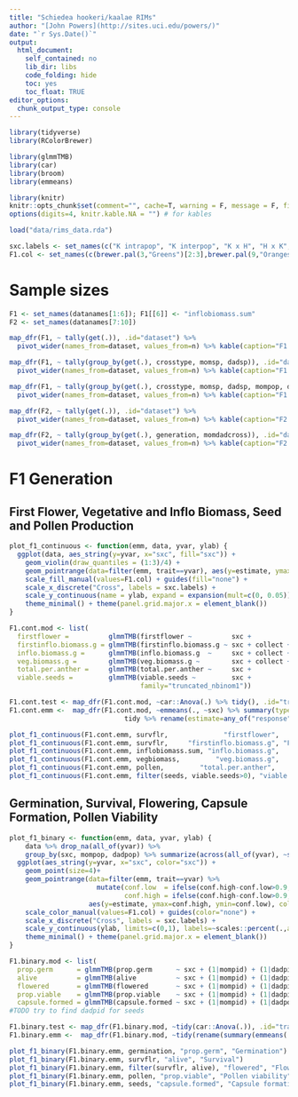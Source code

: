 ```yaml
---
title: "Schiedea hookeri/kaalae RIMs"
author: "[John Powers](http://sites.uci.edu/powers/)"
date: "`r Sys.Date()`"
output:
  html_document:
    self_contained: no
    lib_dir: libs
    code_folding: hide
    toc: yes
    toc_float: TRUE
editor_options: 
  chunk_output_type: console
---
```


<style type="text/css">
  .main-container { max-width: 1000px; margin-left: 0; margin-right: auto; }
img{ max-width:200%; height: auto; }
td, th { padding : 6px }
</style>


```r
library(tidyverse)
library(RColorBrewer)

library(glmmTMB)
library(car)
library(broom)
library(emmeans)

library(knitr)
knitr::opts_chunk$set(comment="", cache=T, warning = F, message = F, fig.path = "figures/", dev = "svglite", fig.width=5, fig.height=4)
options(digits=4, knitr.kable.NA = "") # for kables

load("data/rims_data.rda")

sxc.labels <- set_names(c("K intrapop", "K interpop", "K x H", "H x K", "H interpop", "H intrapop"), sxc.levels)
F1.col <- set_names(c(brewer.pal(3,"Greens")[2:3],brewer.pal(9,"Oranges")[5], brewer.pal(9,"Set1")[7], brewer.pal(3,"Purples")[3:2]), sxc.levels)
```

# Sample sizes

```r
F1 <- set_names(datanames[1:6]); F1[[6]] <- "inflobiomass.sum"
F2 <- set_names(datanames[7:10])

map_dfr(F1, ~ tally(get(.)), .id="dataset") %>% 
  pivot_wider(names_from=dataset, values_from=n) %>% kable(caption="F1 datasets totals")

map_dfr(F1, ~ tally(group_by(get(.), crosstype, momsp, dadsp)), .id="dataset") %>% 
  pivot_wider(names_from=dataset, values_from=n) %>% kable(caption="F1 datasets by crosstype and species")

map_dfr(F1, ~ tally(group_by(get(.), crosstype, momsp, dadsp, mompop, dadpop)), .id="dataset") %>% 
  pivot_wider(names_from=dataset, values_from=n) %>% kable(caption="F1 datasets by crosstype and population")

map_dfr(F2, ~ tally(get(.)), .id="dataset") %>% 
  pivot_wider(names_from=dataset, values_from=n) %>% kable(caption="F2 datasets totals")

map_dfr(F2, ~ tally(group_by(get(.), generation, momdadcross)), .id="dataset") %>% 
  pivot_wider(names_from=dataset, values_from=n) %>% kable(caption="F2 datasets by cross")
```

# F1 Generation

## First Flower, Vegetative and Inflo Biomass, Seed and Pollen Production

```r
plot_f1_continuous <- function(emm, data, yvar, ylab) {
  ggplot(data, aes_string(y=yvar, x="sxc", fill="sxc")) +
    geom_violin(draw_quantiles = (1:3)/4) + 
    geom_pointrange(data=filter(emm, trait==yvar), aes(y=estimate, ymax=conf.high, ymin=conf.low)) + 
    scale_fill_manual(values=F1.col) + guides(fill="none") +
    scale_x_discrete("Cross", labels = sxc.labels) + 
    scale_y_continuous(name = ylab, expand = expansion(mult=c(0, 0.05)), limits=c(0,NA)) +
    theme_minimal() + theme(panel.grid.major.x = element_blank())
}

F1.cont.mod <- list(
  firstflower =          glmmTMB(firstflower ~          sxc +           (1|mompid) + (1|dadpid), data=survflr),
  firstinflo.biomass.g = glmmTMB(firstinflo.biomass.g ~ sxc + collect + (1|mompid) + (1|dadpid), data=survflr),
  inflo.biomass.g =      glmmTMB(inflo.biomass.g  ~     sxc + collect + (1|mompid) + (1|dadpid), data=inflobiomass.sum),
  veg.biomass.g =        glmmTMB(veg.biomass.g ~        sxc + collect + (1|mompid) + (1|dadpid), data=vegbiomass),
  total.per.anther =     glmmTMB(total.per.anther ~     sxc +           (1|mompid) + (1|dadpid), data=pollen),
  viable.seeds =         glmmTMB(viable.seeds ~         sxc +           (1|mompid) + (1|dadpop), data=filter(seeds, viable.seeds>0),
                                 family="truncated_nbinom1"))

F1.cont.test <- map_dfr(F1.cont.mod, ~car::Anova(.) %>% tidy(), .id="trait")
F1.cont.emm <-  map_dfr(F1.cont.mod, ~emmeans(., ~sxc) %>% summary(type="response") %>%  #average over collect date
                             tidy %>% rename(estimate=any_of("response")), .id="trait") 

plot_f1_continuous(F1.cont.emm, survflr,              "firstflower",                  "Days to flower")
plot_f1_continuous(F1.cont.emm, survflr,     "firstinflo.biomass.g", "First inflorescence biomass (g)")
plot_f1_continuous(F1.cont.emm, inflobiomass.sum, "inflo.biomass.g",       "Inflorescence biomass (g)")
plot_f1_continuous(F1.cont.emm, vegbiomass,         "veg.biomass.g",          "Vegetative biomass (g)")
plot_f1_continuous(F1.cont.emm, pollen,         "total.per.anther",         "Pollen grains per anther")
plot_f1_continuous(F1.cont.emm, filter(seeds, viable.seeds>0), "viable.seeds", "Viable seeds if capsule formed")
```

## Germination, Survival, Flowering, Capsule Formation, Pollen Viability

```r
plot_f1_binary <- function(emm, data, yvar, ylab) {
    data %>% drop_na(all_of(yvar)) %>% 
    group_by(sxc, mompop, dadpop) %>% summarize(across(all_of(yvar), ~sum(.)/n()), n=n()) %>% 
  ggplot(aes_string(y=yvar, x="sxc", color="sxc")) +
    geom_point(size=4)+
    geom_pointrange(data=filter(emm, trait==yvar) %>% 
                      mutate(conf.low  = ifelse(conf.high-conf.low>0.9,NA,conf.low), 
                             conf.high = ifelse(conf.high-conf.low>0.9,NA,conf.high)), 
                    aes(y=estimate, ymax=conf.high, ymin=conf.low), color="black") + 
    scale_color_manual(values=F1.col) + guides(color="none") +
    scale_x_discrete("Cross", labels = sxc.labels) + 
    scale_y_continuous(ylab, limits=c(0,1), labels=~scales::percent(.,accuracy=1)) +
    theme_minimal() + theme(panel.grid.major.x = element_blank())
}

F1.binary.mod <- list(
  prop.germ      = glmmTMB(prop.germ      ~ sxc + (1|mompid) + (1|dadpid),  family="binomial", data=germination, weights = planted),
  alive          = glmmTMB(alive          ~ sxc + (1|mompid) + (1|dadpid),  family="binomial", data=survflr),
  flowered       = glmmTMB(flowered       ~ sxc + (1|mompid) + (1|dadpid),  family="binomial", data=filter(survflr, alive)),
  prop.viable    = glmmTMB(prop.viable    ~ sxc + (1|mompid) + (1|dadpid),  family="binomial", data=pollen, weights = total),
  capsule.formed = glmmTMB(capsule.formed ~ sxc + (1|mompid) + (1|dadpop),  family="binomial", data=seeds))
#TODO try to find dadpid for seeds

F1.binary.test <- map_dfr(F1.binary.mod, ~tidy(car::Anova(.)), .id="trait")
F1.binary.emm <-  map_dfr(F1.binary.mod, ~tidy(rename(summary(emmeans(., ~sxc), type="response"), estimate=prob)), .id="trait")

plot_f1_binary(F1.binary.emm, germination, "prop.germ", "Germination")
plot_f1_binary(F1.binary.emm, survflr, "alive", "Survival")
plot_f1_binary(F1.binary.emm, filter(survflr, alive), "flowered", "Flowered if survived")
plot_f1_binary(F1.binary.emm, pollen, "prop.viable", "Pollen viability")
plot_f1_binary(F1.binary.emm, seeds, "capsule.formed", "Capsule formation")
```
